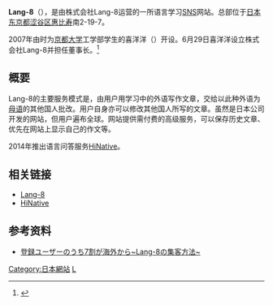 {{Orphan|time=2016-12-17T11:45:08+00:00}}
{{NoteTA
|G1 = IT
}}
'''Lang-8'''（{{Lang-ja|らんげーと}}），是由株式会社Lang-8运营的一所语言学习[[社交網路服務|SNS]]网站。总部位于[[日本|日本]][[东京都|东京都]][[涩谷区|涩谷区]][[惠比壽_(東京都)|惠比寿]]南2-19-7。

2007年由时为[[京都大学|京都大学]]工学部学生的喜洋洋（{{Lang|ja|き ようよう}}）开设。6月29日喜洋洋设立株式会社Lang-8并担任董事长。<ref>{{Cite web |url=http://lang-8.jp/company |title=会社概要 |accessdate=2015-02-21 |archive-date=2015-02-23 |archive-url=https://web.archive.org/web/20150223050131/http://lang-8.jp/company |dead-url=no }}</ref>

==概要==
Lang-8的主要服务模式是，由用户用学习中的外语写作文章，交给以此种外语为[[母语|母语]]的其他国人批改。用户自身亦可以修改其他国人所写的文章。虽然是日本公司开发的网站，但用户遍布全球。网站提供需付费的高级服务，可以保存历史文章、优先在网站上显示自己的作文等。

2014年推出语言问答服务[[HiNative|HiNative]]。

==相关链接==
* [http://lang-8.com/ Lang-8] {{Wayback|url=http://lang-8.com/ |date=20210204152704 }}
* [http://hinative.com/ HiNative] {{Wayback|url=http://hinative.com/ |date=20190621033315 }}

==参考资料==
* [http://yang8.hatenablog.com/entry/2012/08/28/162222 登録ユーザーのうち7割が海外から~Lang-8の集客方法~] {{Wayback|url=http://yang8.hatenablog.com/entry/2012/08/28/162222 |date=20190520201732 }}
{{reflist}}

[[Category:日本網站|Category:日本網站]]
[[Category:Web_2.0|L]]